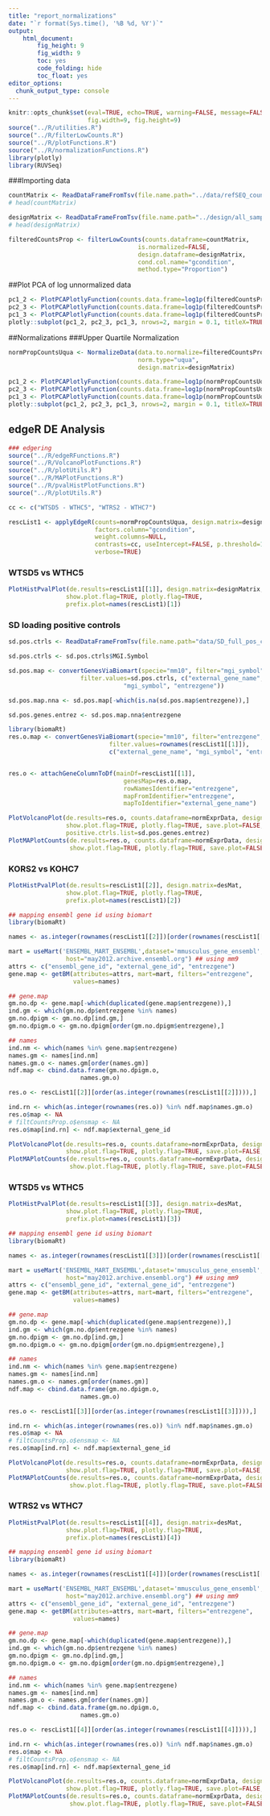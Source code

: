 ```yaml
---
title: "report_normalizations"
date: "`r format(Sys.time(), '%B %d, %Y')`"
output: 
    html_document:
        fig_height: 9
        fig_width: 9
        toc: yes
        code_folding: hide
        toc_float: yes
editor_options: 
  chunk_output_type: console
---
```


```r
knitr::opts_chunk$set(eval=TRUE, echo=TRUE, warning=FALSE, message=FALSE,
                      fig.width=9, fig.height=9)
source("../R/utilities.R")
source("../R/filterLowCounts.R")
source("../R/plotFunctions.R")
source("../R/normalizationFunctions.R")
library(plotly)
library(RUVSeq)
```
###Importing data
```r
countMatrix <- ReadDataFrameFromTsv(file.name.path="../data/refSEQ_countMatrix.txt")
# head(countMatrix)

designMatrix <- ReadDataFrameFromTsv(file.name.path="../design/all_samples_short_names.tsv.csv")
# head(designMatrix)

filteredCountsProp <- filterLowCounts(counts.dataframe=countMatrix, 
                                    is.normalized=FALSE,
                                    design.dataframe=designMatrix,
                                    cond.col.name="gcondition",
                                    method.type="Proportion")
```


##Plot PCA of log unnormalized data
```r

pc1_2 <- PlotPCAPlotlyFunction(counts.data.frame=log1p(filteredCountsProp), design.matrix=designMatrix, shapeColname="classic", colorColname="gcondition", xPCA="PC1", yPCA="PC2", plotly.flag=TRUE, show.plot.flag=FALSE, prefix.plot="Prop-Un-Norm")
pc2_3 <- PlotPCAPlotlyFunction(counts.data.frame=log1p(filteredCountsProp), design.matrix=designMatrix, shapeColname="classic", colorColname="gcondition", xPCA="PC2", yPCA="PC3", plotly.flag=TRUE, show.plot.flag=FALSE, prefix.plot="Prop-Un-Norm")
pc1_3 <- PlotPCAPlotlyFunction(counts.data.frame=log1p(filteredCountsProp), design.matrix=designMatrix, shapeColname="classic", colorColname="gcondition", xPCA="PC1", yPCA="PC3", plotly.flag=TRUE, show.plot.flag=FALSE, prefix.plot="Prop-Un-Norm")
plotly::subplot(pc1_2, pc2_3, pc1_3, nrows=2, margin = 0.1, titleX=TRUE, titleY=TRUE)
```

##Normalizations
###Upper Quartile Normalization
```r

normPropCountsUqua <- NormalizeData(data.to.normalize=filteredCountsProp, 
                                    norm.type="uqua", 
                                    design.matrix=designMatrix)

pc1_2 <- PlotPCAPlotlyFunction(counts.data.frame=log1p(normPropCountsUqua), design.matrix=designMatrix, shapeColname="classic", colorColname="gcondition", xPCA="PC1", yPCA="PC2", plotly.flag=TRUE, show.plot.flag=FALSE, prefix.plot="UQUA-Norm")
pc2_3 <- PlotPCAPlotlyFunction(counts.data.frame=log1p(normPropCountsUqua), design.matrix=designMatrix, shapeColname="classic", colorColname="gcondition", xPCA="PC2", yPCA="PC3", plotly.flag=TRUE, show.plot.flag=FALSE, prefix.plot="UQUA-Norm")
pc1_3 <- PlotPCAPlotlyFunction(counts.data.frame=log1p(normPropCountsUqua), design.matrix=designMatrix, shapeColname="classic", colorColname="gcondition", xPCA="PC1", yPCA="PC3", plotly.flag=TRUE, show.plot.flag=FALSE, prefix.plot="UQUA-Norm")
plotly::subplot(pc1_2, pc2_3, pc1_3, nrows=2, margin = 0.1, titleX=TRUE, titleY=TRUE)
```

## edgeR DE Analysis
```r
### edgering
source("../R/edgeRFunctions.R")
source("../R/VolcanoPlotFunctions.R")
source("../R/plotUtils.R")
source("../R/MAPlotFunctions.R")
source("../R/pvalHistPlotFunctions.R")
source("../R/plotUtils.R")

cc <- c("WTSD5 - WTHC5", "WTRS2 - WTHC7")

rescList1 <- applyEdgeR(counts=normPropCountsUqua, design.matrix=designMatrix,
                        factors.column="gcondition", 
                        weight.columns=NULL,
                        contrasts=cc, useIntercept=FALSE, p.threshold=1,
                        verbose=TRUE)
```

### WTSD5 vs WTHC5
```r
PlotHistPvalPlot(de.results=rescList1[[1]], design.matrix=designMatrix, 
                show.plot.flag=TRUE, plotly.flag=TRUE, 
                prefix.plot=names(rescList1)[1])
```

### SD loading positive controls
```r
sd.pos.ctrls <- ReadDataFrameFromTsv(file.name.path="data/SD_full_pos_control_genes_BMC_genomics.csv")

sd.pos.ctrls <- sd.pos.ctrls$MGI.Symbol

sd.pos.map <- convertGenesViaBiomart(specie="mm10", filter="mgi_symbol",
                    filter.values=sd.pos.ctrls, c("external_gene_name",
                                "mgi_symbol", "entrezgene"))

sd.pos.map.nna <- sd.pos.map[-which(is.na(sd.pos.map$entrezgene)),]

sd.pos.genes.entrez <- sd.pos.map.nna$entrezgene


```

```r
library(biomaRt)
res.o.map <- convertGenesViaBiomart(specie="mm10", filter="entrezgene",
                            filter.values=rownames(rescList1[[1]]), 
                            c("external_gene_name", "mgi_symbol", "entrezgene"))


res.o <- attachGeneColumnToDf(mainDf=rescList1[[1]],
                                genesMap=res.o.map,
                                rowNamesIdentifier="entrezgene",
                                mapFromIdentifier="entrezgene",
                                mapToIdentifier="external_gene_name")

PlotVolcanoPlot(de.results=res.o, counts.dataframe=normExprData, design.matrix=designMatrix,
                show.plot.flag=TRUE, plotly.flag=TRUE, save.plot=FALSE, prefix.plot=names(rescList1)[1], threshold=0.05, 
                positive.ctrls.list=sd.pos.genes.entrez)
PlotMAPlotCounts(de.results=res.o, counts.dataframe=normExprData, design.matrix=desMat,
                 show.plot.flag=TRUE, plotly.flag=TRUE, save.plot=FALSE, prefix.plot=names(rescList1)[1], threshold=0.05)

```

### KORS2 vs KOHC7
```r
PlotHistPvalPlot(de.results=rescList1[[2]], design.matrix=desMat, 
                show.plot.flag=TRUE, plotly.flag=TRUE, 
                prefix.plot=names(rescList1)[2])
```

```r
## mapping ensembl gene id using biomart
library(biomaRt)

names <- as.integer(rownames(rescList1[[2]])[order(rownames(rescList1[[2]]))])

mart = useMart('ENSEMBL_MART_ENSEMBL',dataset='mmusculus_gene_ensembl', 
                host="may2012.archive.ensembl.org") ## using mm9
attrs <- c("ensembl_gene_id", "external_gene_id", "entrezgene")
gene.map <- getBM(attributes=attrs, mart=mart, filters="entrezgene", 
                  values=names)

## gene.map
gm.no.dp <- gene.map[-which(duplicated(gene.map$entrezgene)),]
ind.gm <- which(gm.no.dp$entrezgene %in% names)
gm.no.dpigm <- gm.no.dp[ind.gm,]
gm.no.dpigm.o <- gm.no.dpigm[order(gm.no.dpigm$entrezgene),]

## names
ind.nm <- which(names %in% gene.map$entrezgene)
names.gm <- names[ind.nm]
names.gm.o <- names.gm[order(names.gm)]
ndf.map <- cbind.data.frame(gm.no.dpigm.o,
                    names.gm.o)

res.o <- rescList1[[2]][order(as.integer(rownames(rescList1[[2]]))),]

ind.rn <- which(as.integer(rownames(res.o)) %in% ndf.map$names.gm.o)
res.o$map <- NA
# filtCountsProp.o$ensmap <- NA
res.o$map[ind.rn] <- ndf.map$external_gene_id

PlotVolcanoPlot(de.results=res.o, counts.dataframe=normExprData, design.matrix=desMat,
                show.plot.flag=TRUE, plotly.flag=TRUE, save.plot=FALSE, prefix.plot=names(rescList1)[2], threshold=0.05)
PlotMAPlotCounts(de.results=res.o, counts.dataframe=normExprData, design.matrix=desMat,
                 show.plot.flag=TRUE, plotly.flag=TRUE, save.plot=FALSE, prefix.plot=names(rescList1)[2], threshold=0.05)
```

### WTSD5 vs WTHC5
```r
PlotHistPvalPlot(de.results=rescList1[[3]], design.matrix=desMat, 
                show.plot.flag=TRUE, plotly.flag=TRUE, 
                prefix.plot=names(rescList1)[3])
```

```r
## mapping ensembl gene id using biomart
library(biomaRt)

names <- as.integer(rownames(rescList1[[3]])[order(rownames(rescList1[[3]]))])

mart = useMart('ENSEMBL_MART_ENSEMBL',dataset='mmusculus_gene_ensembl', 
                host="may2012.archive.ensembl.org") ## using mm9
attrs <- c("ensembl_gene_id", "external_gene_id", "entrezgene")
gene.map <- getBM(attributes=attrs, mart=mart, filters="entrezgene", 
                  values=names)

## gene.map
gm.no.dp <- gene.map[-which(duplicated(gene.map$entrezgene)),]
ind.gm <- which(gm.no.dp$entrezgene %in% names)
gm.no.dpigm <- gm.no.dp[ind.gm,]
gm.no.dpigm.o <- gm.no.dpigm[order(gm.no.dpigm$entrezgene),]

## names
ind.nm <- which(names %in% gene.map$entrezgene)
names.gm <- names[ind.nm]
names.gm.o <- names.gm[order(names.gm)]
ndf.map <- cbind.data.frame(gm.no.dpigm.o,
                    names.gm.o)

res.o <- rescList1[[3]][order(as.integer(rownames(rescList1[[3]]))),]

ind.rn <- which(as.integer(rownames(res.o)) %in% ndf.map$names.gm.o)
res.o$map <- NA
# filtCountsProp.o$ensmap <- NA
res.o$map[ind.rn] <- ndf.map$external_gene_id

PlotVolcanoPlot(de.results=res.o, counts.dataframe=normExprData, design.matrix=desMat,
                show.plot.flag=TRUE, plotly.flag=TRUE, save.plot=FALSE, prefix.plot=names(rescList1)[3], threshold=0.05)
PlotMAPlotCounts(de.results=res.o, counts.dataframe=normExprData, design.matrix=desMat,
                 show.plot.flag=TRUE, plotly.flag=TRUE, save.plot=FALSE, prefix.plot=names(rescList1)[3], threshold=0.05)
```

### WTRS2 vs WTHC7
```r
PlotHistPvalPlot(de.results=rescList1[[4]], design.matrix=desMat, 
                show.plot.flag=TRUE, plotly.flag=TRUE, 
                prefix.plot=names(rescList1)[4])
```

```r
## mapping ensembl gene id using biomart
library(biomaRt)

names <- as.integer(rownames(rescList1[[4]])[order(rownames(rescList1[[4]]))])

mart = useMart('ENSEMBL_MART_ENSEMBL',dataset='mmusculus_gene_ensembl', 
                host="may2012.archive.ensembl.org") ## using mm9
attrs <- c("ensembl_gene_id", "external_gene_id", "entrezgene")
gene.map <- getBM(attributes=attrs, mart=mart, filters="entrezgene", 
                  values=names)

## gene.map
gm.no.dp <- gene.map[-which(duplicated(gene.map$entrezgene)),]
ind.gm <- which(gm.no.dp$entrezgene %in% names)
gm.no.dpigm <- gm.no.dp[ind.gm,]
gm.no.dpigm.o <- gm.no.dpigm[order(gm.no.dpigm$entrezgene),]

## names
ind.nm <- which(names %in% gene.map$entrezgene)
names.gm <- names[ind.nm]
names.gm.o <- names.gm[order(names.gm)]
ndf.map <- cbind.data.frame(gm.no.dpigm.o,
                    names.gm.o)

res.o <- rescList1[[4]][order(as.integer(rownames(rescList1[[4]]))),]

ind.rn <- which(as.integer(rownames(res.o)) %in% ndf.map$names.gm.o)
res.o$map <- NA
# filtCountsProp.o$ensmap <- NA
res.o$map[ind.rn] <- ndf.map$external_gene_id

PlotVolcanoPlot(de.results=res.o, counts.dataframe=normExprData, design.matrix=desMat,
                show.plot.flag=TRUE, plotly.flag=TRUE, save.plot=FALSE, prefix.plot=names(rescList1)[4], threshold=0.05)
PlotMAPlotCounts(de.results=res.o, counts.dataframe=normExprData, design.matrix=desMat,
                 show.plot.flag=TRUE, plotly.flag=TRUE, save.plot=FALSE, prefix.plot=names(rescList1)[4], threshold=0.05)
```










